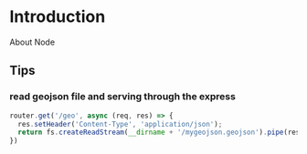 # Introduction

About Node

## Tips

### read geojson file and serving through the express

```js
router.get('/geo', async (req, res) => {
  res.setHeader('Content-Type', 'application/json');
  return fs.createReadStream(__dirname + '/mygeojson.geojson').pipe(res);
})
```
